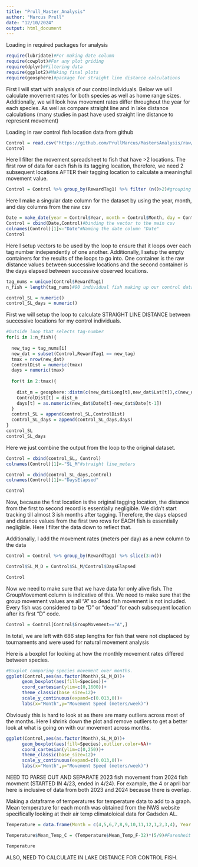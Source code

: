 ```yaml
---
title: "Prull_Master_Analysis"
author: "Marcus Prull"
date: "12/10/2024"
output: html_document
---
```



Loading in required packages for analysis
```r

require(lubridate)#For making date column
require(cowplot)#For any plot griding 
require(dplyr)#Filtering data
require(ggplot2)#Making final plots
require(geosphere)#package for straight line distance calculations
```

First I will start with analysis of our control individuals. Below we will calculate movement rates for both species as well as home range sizes. Additionally, we will look how movement rates differ throughout the year for each species. As well as compare straight line and in lake distance calculations (many studies in past have used straight line distance to represent movement)

Loading in raw control fish location data from github
```r

Control = read.csv("https://github.com/PrullMarcus/MastersAnalysis/raw/main/Data/ControlMovementFinal.csv")#had to change /blob/ to /raw/
Control

```

Here I filter the movement spreadsheet to fish that have >2 locations. The first row of data for each fish is its tagging location, therefore, we need 2 subsequent locations AFTER their tagging location to calculate a meaningful movement value. 
```r

Control = Control %>% group_by(RewardTag1) %>% filter (n()>2)#grouping chunks of data by their reward tag number and then filtering to only those groups that have 3+ observations

```

Here I make a singular date column for the dataset by using the year, month, and day columns from the raw csv
```r

Date = make_date(year = Control$Year, month = Control$Month, day = Control$Day)
Control = cbind(Date,Control)#binding the vector to the main csv
colnames(Control)[1]<-"Date"#Naming the date column "Date"
Control

```
Here I setup vectors to be used by the loop to ensure that it loops over each tag number independently of one another. Additionally, I setup the empty containers for the results of the loops to go into. One container is the raw distance values between successive locations and the second container is the days elapsed between successive observed locations. 
```r

tag_nums = unique(Control$RewardTag1)
n_fish = length(tag_nums)#90 individual fish making up our control dataset

control_SL = numeric()
control_SL_days = numeric()

```

First we will setup the loop to calculate STRAIGHT LINE DISTANCE between successive locations for my control individuals. 

```r
#Outside loop that selects tag-number 
for(i in 1:n_fish){
  
  new_tag = tag_nums[i]
  new_dat = subset(Control,RewardTag1 == new_tag)
  tmax = nrow(new_dat)
  ControlDist = numeric(tmax)
  days = numeric(tmax)
  
  for(t in 2:tmax){
    
    dist_m = geosphere::distm(c(new_dat$Long[t],new_dat$Lat[t]),c(new_dat$Long[t-1],new_dat$Lat[t-1]))#
    ControlDist[t] = dist_m
    days[t] = as.numeric(new_dat$Date[t]-new_dat$Date[t-1])
  }
  control_SL = append(control_SL,ControlDist)
  control_SL_days = append(control_SL_days,days)
}
control_SL
control_SL_days

```

Here we just combine the output from the loop to the original dataset. 
```r
Control = cbind(control_SL, Control)
colnames(Control)[1]<-"SL_M"#straight line_meters

Control = cbind(control_SL_days,Control)
colnames(Control)[1]<-"DaysElapsed"

Control
```
Now, because the first location is the original tagging location, the distance from the first to second record is essentially negligible. We didn't start tracking till almost 3 ish months after tagging. Therefore, the days elapsed and distance values from the first two rows for EACH fish is essentially negligible. Here I filter the data down to reflect that. 

Additionally, I add the movement rates (meters per day) as a new column to the data

```r

Control = Control %>% group_by(RewardTag1) %>% slice(3:n())

Control$SL_M_D = Control$SL_M/Control$DaysElapsed

Control
```

Now we need to make sure that we have data for only alive fish. The GroupMovement column is indicative of this. We need to make sure that the group movement values are all "A" so dead fish movement is not included. Every fish was considered to be "D" or "dead" for each subsequent location after its first "D" code. 
```r

Control = Control[Control$GroupMovement=="A",]

```
In total, we are left with 686 step lengths for fish that were not displaced by tournaments and were used for natural movement analysis

Here is a boxplot for looking at how the monthly movement rates differed between species. 
```r

#Boxplot comparing species movement over months. 
ggplot(Control,aes(as.factor(Month),SL_M_D))+
      geom_boxplot(aes(fill=Species))+
      coord_cartesian(ylim=c(0,1600))+
      theme_classic(base_size=12)+
      scale_y_continuous(expand=c(0.013,0))+
      labs(x="Month",y="Movement Speed (meters/week)")

```
Obviously this is hard to look at as there are many outliers across most of the months. Here I shrink down the plot and remove outliers to get a better look at what is going on with our movement across months.

```r
ggplot(Control,aes(as.factor(Month),SL_M_D))+
      geom_boxplot(aes(fill=Species),outlier.color=NA)+
      coord_cartesian(ylim=c(0,250))+
      theme_classic(base_size=12)+
      scale_y_continuous(expand=c(0.013,0))+
      labs(x="Month",y="Movement Speed (meters/week)")

```
NEED TO PARSE OUT AND SEPARATE 2023 fish movement from 2024 fish movment (STARTED IN 4/23, ended in 4/24). For example, the 4 or april bar here is inclusive of data from both 2023 and 2024 because there is overlap. 


Making a dataframe of temperatures for temperature data to add to a graph. Mean temperature for each month was obtained from the NWS website specifically looking at their air temp climatoloical data for Gadsden AL. 
```r
Temperature = data.frame(Month = c(4,5,6,7,8,9,10,11,12,1,2,3,4), Year = c(2023,2023,2023,2023,2023,2023,2023,2023,2023,2024,2024,2024,2024),Mean_Temp_F = c(61.7,69.8,76.7,81.3,80.7,75.2,65.1,55.0,46.6,39.5,51.8,56.9,63.4))

Temperature$Mean_Temp_C = (Temperature$Mean_Temp_F-32)*(5/9)#Farenheit to Celsius conversion

Temperature
```

ALSO, NEED TO CALCULATE IN LAKE DISTANCE FOR CONTROL FISH. 


